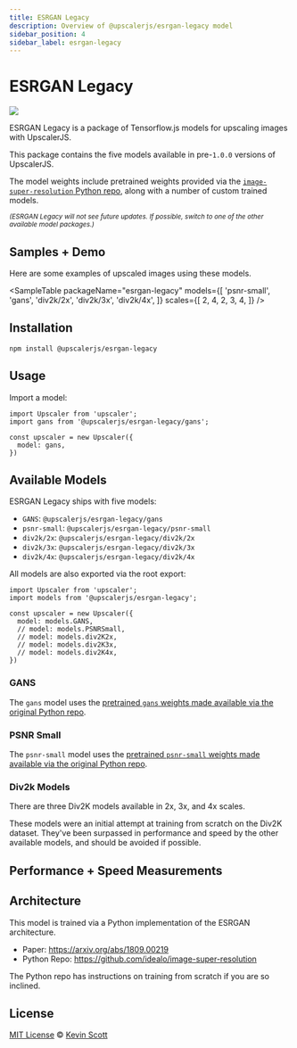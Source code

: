 ```yaml
---
title: ESRGAN Legacy
description: Overview of @upscalerjs/esrgan-legacy model
sidebar_position: 4
sidebar_label: esrgan-legacy
---
```


# ESRGAN Legacy

[![](https://data.jsdelivr.com/v1/package/npm/@upscalerjs/esrgan-legacy/badge)](https://www.jsdelivr.com/package/npm/@upscalerjs/esrgan-legacy)

ESRGAN Legacy is a package of Tensorflow.js models for upscaling images with UpscalerJS.

This package contains the five models available in pre-`1.0.0` versions of UpscalerJS.

The model weights include pretrained weights provided via the [`image-super-resolution` Python repo](https://github.com/idealo/image-super-resolution), along with a number of custom trained models.

<small><em>(ESRGAN Legacy will not see future updates. If possible, switch to one of the other available model packages.)</em></small>

## Samples + Demo

Here are some examples of upscaled images using these models.


<SampleTable
  packageName="esrgan-legacy"
  models={[
    'psnr-small',
    'gans',
    'div2k/2x',
    'div2k/3x',
    'div2k/4x',
  ]}
  scales={[
    2,
    4,
    2,
    3,
    4,
  ]}
/>


<ModelExample model="esrgan-legacy" />

## Installation

```
npm install @upscalerjs/esrgan-legacy
```

## Usage

Import a model:

```
import Upscaler from 'upscaler';
import gans from '@upscalerjs/esrgan-legacy/gans';

const upscaler = new Upscaler({
  model: gans,
})
```

## Available Models

ESRGAN Legacy ships with five models:

- `GANS`: `@upscalerjs/esrgan-legacy/gans`
- `psnr-small`: `@upscalerjs/esrgan-legacy/psnr-small`
- `div2k/2x`: `@upscalerjs/esrgan-legacy/div2k/2x`
- `div2k/3x`: `@upscalerjs/esrgan-legacy/div2k/3x`
- `div2k/4x`: `@upscalerjs/esrgan-legacy/div2k/4x`

All models are also exported via the root export:

```
import Upscaler from 'upscaler';
import models from '@upscalerjs/esrgan-legacy';

const upscaler = new Upscaler({
  model: models.GANS,
  // model: models.PSNRSmall,
  // model: models.div2K2x,
  // model: models.div2K3x,
  // model: models.div2K4x,
})
```

### GANS

The `gans` model uses the [pretrained `gans` weights made available via the original Python repo](https://github.com/idealo/image-super-resolution#pre-trained-networks).

### PSNR Small

The `psnr-small` model uses the [pretrained `psnr-small` weights made available via the original Python repo](https://github.com/idealo/image-super-resolution#pre-trained-networks).

### Div2k Models

There are three Div2K models available in 2x, 3x, and 4x scales.

These models were an initial attempt at training from scratch on the Div2K dataset. They've been surpassed in performance and speed by the other available models, and should be avoided if possible.

## Performance + Speed Measurements


<PerformanceChart package="esrgan-legacy" databasePath="/assets/performance.sql"></PerformanceChart>

<SpeedChart package="esrgan-legacy" databasePath="/assets/speed.sql"></SpeedChart>

## Architecture
This model is trained via a Python implementation of the ESRGAN architecture.

- Paper: https://arxiv.org/abs/1809.00219
- Python Repo: https://github.com/idealo/image-super-resolution

The Python repo has instructions on training from scratch if you are so inclined.

## License

[MIT License](https://oss.ninja/mit/developit/) © [Kevin Scott](https://thekevinscott.com)
